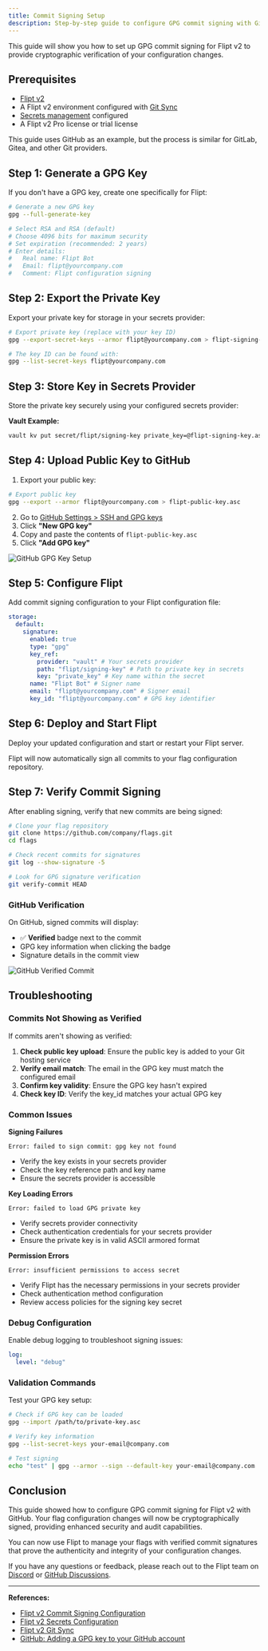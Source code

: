 ```yaml
---
title: Commit Signing Setup
description: Step-by-step guide to configure GPG commit signing with GitHub and other Git providers
---
```


This guide will show you how to set up GPG commit signing for Flipt v2 to provide cryptographic verification of your configuration changes.


<V2Pro />

## Prerequisites

- [Flipt v2](/v2/quickstart)
- A Flipt v2 environment configured with [Git Sync](/v2/guides/operations/environments/git-sync)
- [Secrets management](/v2/configuration/secrets) configured
- A Flipt v2 Pro license or trial license

<Note>
  This guide uses GitHub as an example, but the process is similar for GitLab,
  Gitea, and other Git providers.
</Note>

## Step 1: Generate a GPG Key

If you don't have a GPG key, create one specifically for Flipt:

```bash
# Generate a new GPG key
gpg --full-generate-key

# Select RSA and RSA (default)
# Choose 4096 bits for maximum security
# Set expiration (recommended: 2 years)
# Enter details:
#   Real name: Flipt Bot
#   Email: flipt@yourcompany.com
#   Comment: Flipt configuration signing
```

## Step 2: Export the Private Key

Export your private key for storage in your secrets provider:

```bash
# Export private key (replace with your key ID)
gpg --export-secret-keys --armor flipt@yourcompany.com > flipt-signing-key.asc

# The key ID can be found with:
gpg --list-secret-keys flipt@yourcompany.com
```

## Step 3: Store Key in Secrets Provider

Store the private key securely using your configured secrets provider:

**Vault Example:**

```bash
vault kv put secret/flipt/signing-key private_key=@flipt-signing-key.asc
```

## Step 4: Upload Public Key to GitHub

1. Export your public key:

```bash
# Export public key
gpg --export --armor flipt@yourcompany.com > flipt-public-key.asc
```

2. Go to [GitHub Settings > SSH and GPG keys](https://github.com/settings/keys)
3. Click **"New GPG key"**
4. Copy and paste the contents of `flipt-public-key.asc`
5. Click **"Add GPG key"**

![GitHub GPG Key Setup](/v2/images/guides/operations/environments/github_gpg_key.png)

## Step 5: Configure Flipt

Add commit signing configuration to your Flipt configuration file:

```yaml
storage:
  default:
    signature:
      enabled: true
      type: "gpg"
      key_ref:
        provider: "vault" # Your secrets provider
        path: "flipt/signing-key" # Path to private key in secrets
        key: "private_key" # Key name within the secret
      name: "Flipt Bot" # Signer name
      email: "flipt@yourcompany.com" # Signer email
      key_id: "flipt@yourcompany.com" # GPG key identifier
```

## Step 6: Deploy and Start Flipt

Deploy your updated configuration and start or restart your Flipt server.

Flipt will now automatically sign all commits to your flag configuration repository.

## Step 7: Verify Commit Signing

After enabling signing, verify that new commits are being signed:

```bash
# Clone your flag repository
git clone https://github.com/company/flags.git
cd flags

# Check recent commits for signatures
git log --show-signature -5

# Look for GPG signature verification
git verify-commit HEAD
```

### GitHub Verification

On GitHub, signed commits will display:

- ✅ **Verified** badge next to the commit
- GPG key information when clicking the badge
- Signature details in the commit view

![GitHub Verified Commit](/v2/images/guides/operations/environments/github_verified_commit.png)

## Troubleshooting

### Commits Not Showing as Verified

If commits aren't showing as verified:

1. **Check public key upload**: Ensure the public key is added to your Git hosting service
2. **Verify email match**: The email in the GPG key must match the configured email
3. **Confirm key validity**: Ensure the GPG key hasn't expired
4. **Check key ID**: Verify the key_id matches your actual GPG key

### Common Issues

**Signing Failures**

```
Error: failed to sign commit: gpg key not found
```

- Verify the key exists in your secrets provider
- Check the key reference path and key name
- Ensure the secrets provider is accessible

**Key Loading Errors**

```
Error: failed to load GPG private key
```

- Verify secrets provider connectivity
- Check authentication credentials for your secrets provider
- Ensure the private key is in valid ASCII armored format

**Permission Errors**

```
Error: insufficient permissions to access secret
```

- Verify Flipt has the necessary permissions in your secrets provider
- Check authentication method configuration
- Review access policies for the signing key secret

### Debug Configuration

Enable debug logging to troubleshoot signing issues:

```yaml
log:
  level: "debug"
```

### Validation Commands

Test your GPG key setup:

```bash
# Check if GPG key can be loaded
gpg --import /path/to/private-key.asc

# Verify key information
gpg --list-secret-keys your-email@company.com

# Test signing
echo "test" | gpg --armor --sign --default-key your-email@company.com
```

## Conclusion

This guide showed how to configure GPG commit signing for Flipt v2 with GitHub. Your flag configuration changes will now be cryptographically signed, providing enhanced security and audit capabilities.

You can now use Flipt to manage your flags with verified commit signatures that prove the authenticity and integrity of your configuration changes.

If you have any questions or feedback, please reach out to the Flipt team on [Discord](https://discord.gg/flipt) or [GitHub Discussions](https://github.com/flipt-io/flipt/discussions).

---

**References:**

- [Flipt v2 Commit Signing Configuration](/v2/configuration/commit-signing)
- [Flipt v2 Secrets Configuration](/v2/configuration/secrets)
- [Flipt v2 Git Sync](/v2/guides/operations/environments/git-sync)
- [GitHub: Adding a GPG key to your GitHub account](https://docs.github.com/en/authentication/managing-commit-signature-verification/adding-a-gpg-key-to-your-github-account)
